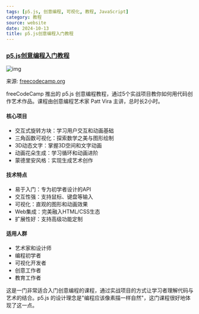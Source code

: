 ```yaml
---
tags: [p5.js, 创意编程, 可视化, 教程, JavaScript]
category: 教程
source: website
date: 2024-10-13
title: p5.js创意编程入门教程
---
```


### [p5.js创意编程入门教程](https://www.freecodecamp.org/news/art-of-coding-with-p5js/)

![img](https://img.mengpeng.tech/i/2024/12/06/675287deb0675.webp)

来源: [freecodecamp.org](https://www.freecodecamp.org/news/art-of-coding-with-p5js/)

freeCodeCamp 推出的 p5.js 创意编程教程，通过5个实战项目教你如何用代码创作艺术作品。课程由创意编程艺术家 Patt Vira 主讲，总时长2小时。

#### 核心项目
- 交互式旋转方块：学习用户交互和动画基础
- 三角函数可视化：探索数学之美与图形绘制
- 3D动态文字：掌握3D空间和文字动画
- 动画花朵生成：学习循环和动画进阶
- 蒙德里安风格：实现生成艺术创作

#### 技术特点
- 易于入门：专为初学者设计的API
- 交互性强：支持鼠标、键盘等输入
- 可视化：直观的图形和动画效果
- Web集成：完美融入HTML/CSS生态
- 扩展性好：支持高级功能定制

#### 适用人群
- 艺术家和设计师
- 编程初学者
- 可视化开发者
- 创意工作者
- 教育工作者

这是一门非常适合入门创意编程的课程，通过实战项目的方式让学习者理解代码与艺术的结合。p5.js 的设计理念是"编程应该像素描一样自然"，这门课程很好地体现了这一点。 